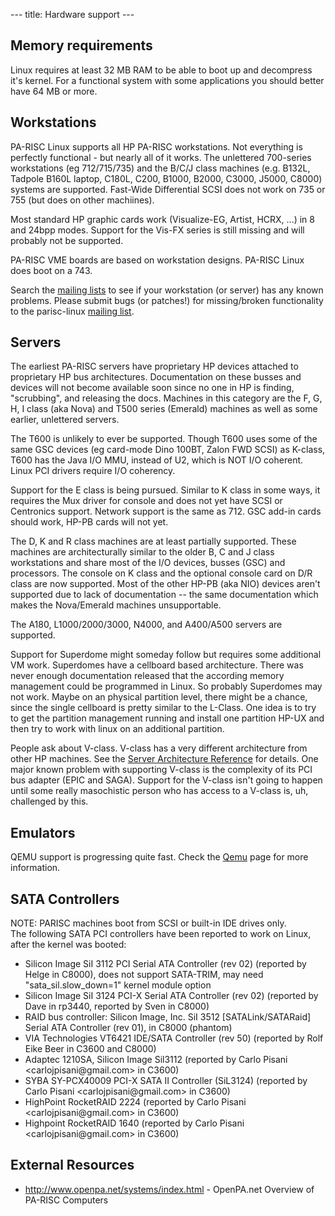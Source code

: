 ---
title: Hardware support
---

== Memory requirements ==

Linux requires at least 32 MB RAM to be able to boot up and decompress it's kernel.
For a functional system with some applications you should better have 64 MB or more. 

== Workstations ==

PA-RISC Linux supports all HP PA-RISC workstations. Not everything is perfectly functional - but nearly all of it works.
The unlettered 700-series workstations (eg 712/715/735) and the B/C/J class machines (e.g. B132L, Tadpole B160L laptop, C180L, C200, B1000, B2000, C3000, J5000, C8000) systems are supported.
Fast-Wide Differential SCSI does not work on 735 or 755 (but does on other machiines).

Most standard HP graphic cards work (Visualize-EG, Artist, HCRX, ...) in 8 and 24bpp modes.
Support for the Vis-FX series is still missing and will probably not be supported. 

PA-RISC VME boards are based on workstation designs. PA-RISC Linux does boot on a 743.

Search the [[Mailing_lists|mailing lists]] to see if your workstation (or server) has any known problems.
Please submit bugs (or patches!) for missing/broken functionality to the parisc-linux [[Mailing_lists|mailing list]].

== Servers ==

The earliest PA-RISC servers have proprietary HP devices attached to proprietary HP bus architectures. Documentation on these busses and devices will not become available soon since no one in HP is finding, "scrubbing", and releasing the docs. Machines in this category are the F, G, H, I class (aka Nova) and T500 series (Emerald) machines as well as some earlier, unlettered servers.

The T600 is unlikely to ever be supported. Though T600 uses some of the same GSC devices (eg card-mode Dino 100BT, Zalon FWD SCSI) as K-class, T600 has the Java I/O MMU, instead of U2, which is NOT I/O coherent. Linux PCI drivers require I/O coherency.

Support for the E class is being pursued. Similar to K class in some ways, it requires the Mux driver for console and does not yet have SCSI or Centronics support. Network support is the same as 712. GSC add-in cards should work, HP-PB cards will not yet.

The D, K and R class machines are at least partially supported. These machines are architecturally similar to the older B, C and J class workstations and share most of the I/O devices, busses (GSC) and processors. The console on K class and the optional console card on D/R class are now supported. Most of the other HP-PB (aka NIO) devices aren't supported due to lack of documentation -- the same documentation which makes the Nova/Emerald machines unsupportable.

The A180, L1000/2000/3000, N4000, and A400/A500 servers are supported.

Support for Superdome might someday follow but requires some additional VM work. Superdomes have a cellboard based architecture. There was never enough documentation released that the according memory management could be programmed in Linux.
So probably Superdomes may not work. Maybe on an physical partition level, there might be a chance, since the single cellboard is pretty similar to the L-Class.  One idea is to try to get the partition management running and install one partition HP-UX and then try to work with linux on an additional partition.

People ask about V-class. V-class has a very different architecture from other HP machines. See the [http://docs.hp.com/hpux/hw/  Server Architecture Reference] for details. One major known problem with supporting V-class is the complexity of its PCI bus adapter (EPIC and SAGA). Support for the V-class isn't going to happen until some really masochistic person who has access to a V-class is, uh, challenged by this.

== Emulators ==

QEMU support is progressing quite fast. Check the [[Qemu]] page for more information.

== SATA Controllers ==

NOTE: PARISC machines boot from SCSI or built-in IDE drives only.<br>
The following SATA PCI controllers have been reported to work on Linux, after the kernel was booted:
* Silicon Image SiI 3112 PCI Serial ATA Controller (rev 02) (reported by Helge in C8000), does not support SATA-TRIM, may need "sata_sil.slow_down=1" kernel module option
* Silicon Image SiI 3124 PCI-X Serial ATA Controller (rev 02) (reported by Dave in rp3440, reported by Sven in C8000)
* RAID bus controller: Silicon Image, Inc. SiI 3512 [SATALink/SATARaid] Serial ATA Controller (rev 01), in C8000 (phantom)
* VIA Technologies VT6421 IDE/SATA Controller (rev 50) (reported by Rolf Eike Beer in C3600 and C8000)
* Adaptec 1210SA, Silicon Image Sil3112 (reported by Carlo Pisani <carlojpisani@gmail.com> in C3600)
* SYBA SY-PCX40009 PCI-X SATA II Controller (SiL3124) (reported by Carlo Pisani <carlojpisani@gmail.com> in C3600)
* HighPoint RocketRAID 2224 (reported by Carlo Pisani <carlojpisani@gmail.com> in C3600)
* Highpoint RocketRAID 1640 (reported by Carlo Pisani <carlojpisani@gmail.com> in C3600)

== External Resources ==

* http://www.openpa.net/systems/index.html - OpenPA.net Overview of PA-RISC Computers
